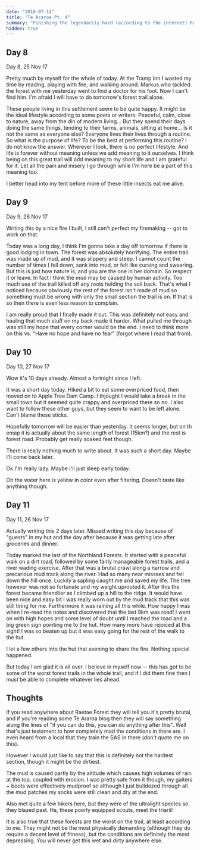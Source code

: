 ```yaml
---
date: "2018-07-14"
title: "Te Araroa Pt. 4"
summary: "Finishing the legendarily hard (according to the internet) Raetea forest, and then some."
hidden: true
---
```


## Day 8

<Gallery dir="/img/outdoors/araroa/2511" />
Day 8, 25 Nov 17

Pretty much by myself for the whole of today.
At the Tramp Inn I wasted my time by reading, playing with fire, and walking around.
Markus who tackled the forest with me yesterday went to find a doctor for his foot.
Now I can't find him. I'm afraid I will have to do tomorrow's forest trail alone.

These people living in this settlement seem to be quite happy.
It might be the ideal lifestyle according to some poets or writers.
Peaceful, calm, close to nature, away from the din of modern living...
But they spend their days doing the same things, tending to their farms, animals, sitting at home...
Is it not the same as everyone else?
Everyone lives their lives through a routine. So what is the purpose of life?
To be the best at performing this routine?
I do not know the answer.
Wherever I look, there is no perfect lifestyle.
And life is forever without meaning unless we add meaning to it ourselves.
I think being on this great trail will add meaning to my short life and I am grateful for it.
Let all the pain and misery I go through while I'm here be a part of this meaning too.

I better head into my tent before more of these little insects eat me alive.

## Day 9

<Gallery dir="/img/outdoors/araroa/2611" />

Day 9, 26 Nov 17

Writing this by a nice fire I built, I still can't perfect my firemaking -- got to work on that.

Today was a long day, I think I'm gonna take a day off tomorrow if there is good lodging in town.
The forest was absolutely horrifying. The entire trail was made up of mud, and it was slippery and steep.
I cannot count the number of times I fell down, sank into mud, or felt like cursing and swearing.
But this is just how nature is, and you are the one in her domain.
So respect it or leave.
In fact I think the mud may be caused by human activity.
Too much use of the trail killed off any roots holding the soil back.
That's what I noticed because obviously the rest of the forest isn't made of mud so something must be wrong with only the small section the trail is on.
If that is so then there is even less reason to complain.

I am really proud that I finally made it out.
This was definitely not easy and hauling that much stuff on my back made it harder.
What pulled me through was still my hope that every corner would be the end.
I need to think more on this vs. "Have no hope and have no fear" (forgot where I read that from).

## Day 10

<Gallery dir="/img/outdoors/araroa/2711" />

Day 10, 27 Nov 17

Wow it's 10 days already. Almost a fortnight since I left.

It was a short day today.
Hiked a bit to eat some overpriced food, then moved on to Apple Tree Dam Camp.
I thjought I would take a break in the small town but it seemed quite crappy and overpriced there so no.
I also want to follow these other guys, but they seem to want to be left alone.
Can't blame these sticks.

Hopefully tomorrow will be easier than yesterday.
It seems longer, but on th emap it is actually about the same length of forest (15km?) and the rest is forest road.
Probably get really soaked feet though.

There is really nothing much to write about. It was such a short day.
Maybe I'll come back later.

Ok I'm really lazy. Maybe I'll just sleep early today.

Oh the water here is yellow in color even after filtering.
Doesn't taste like anything though.

## Day 11

<Gallery dir="/img/outdoors/araroa/2811" />

Day 11, 26 Nov 17

Actually writing this 2 days later. Missed writing this day because of "guests" in my hut and the day after because it was getting late after groceries and dinner.

Today marked the last of the Northland Forests. It started with a peaceful walk on a dirt road, followed by some fairly manageable forest trails, and a river wading exercise.
After that was a brutal crawl along a narrow and precarious mud track along the river.
Had so many near missses and fell down the hill once.
Luckily a sapling caught me and saved my life.
The tree however was not so fortunate and my weight uprooted it.
After this the forest became friendlier as I climbed up a hill to the ridge.
It would have been nice and easy bit I was really worn out by the mud track that this was still tiring for me.
Furthermore it was raining all this while.
How happy I was when I re-read the notes and discovered that the last 9km was road!
I went on with high hopes and some level of doubt until I reached the road and a big green sign pointing me to the hut.
How many more have rejoiced at this sight!
I was so beaten up but it was easy going for the rest of the walk to the hut.

I let a few others into the hut that evening to share the fire. Nothing special happened.

But today I am glad it is all over. I believe in myself now -- this has got to be some of the worst forest trails in the whole trail,
and if I did them fine then I must be able to complete whatever lies ahead.

## Thoughts

If you read anywhere about Raetae Forest they will tell you it's pretty brutal, and if you're reading some Te Araroa blog then they will say something along the lines of "if you can do this, you can do anything after this".
Well that's just testament to how completely mad the conditions in there are.
I even heard from a local that they train the SAS in there (don't quote me on this).

However I would just like to say that this is definitely not the hardest section, though it might be the dirtiest.

The mud is caused partly by the altitude which causes high volumes of rain at the top, coupled with erosion.
I was pretty safe from it though, my gaiters + boots were effectively mudproof so although I just bulldozed through all the mud patches my socks were still clean and dry at the end.

Also met quite a few hikers here, but they were of the ultralight species so they blazed past.
Ha, these poorly equipped scouts, meet the triarii!

It is also true that these forests are the worst on the trail, at least according to me.
They might not be the most physically demanding (although they do require a decent level of fitness), but the conditions are definitely the most depressing.
You will never get this wet and dirty anywhere else.
